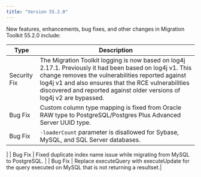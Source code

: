 ```yaml
---
title: "Version 55.2.0"
---
```


New features, enhancements, bug fixes, and other changes in Migration Toolkit 55.2.0 include:

| Type | Description |
| ---- |------------ |
| Security Fix | The Migration Toolkit logging is now based on log4j 2.17.1. Previously it had been based on log4j v1.  This change removes the vulnerabilities reported against log4j v1 and also ensures that the RCE vulnerabilities discovered and reported against older versions of log4j v2 are bypassed.|
| Bug Fix | Custom column type mapping is fixed from Oracle RAW type to PostgreSQL/Postgres Plus Advanced Server UUID type. |
| Bug Fix | `-loaderCount` parameter is disallowed for Sybase, MySQL, and SQL Server databases.
 |
| Bug Fix | Fixed duplicate index name issue while migrating from MySQL to PostgreSQL. |
| Bug Fix | Replace executeQuery with executeUpdate for the query executed on MySQL that is not returning a resultset.|

